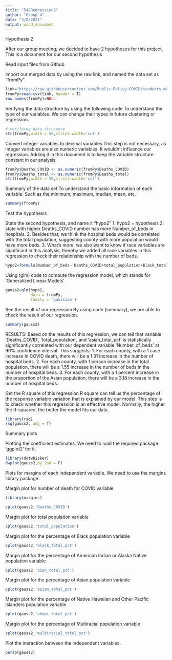 ```yaml
---
title: "542Regression2"
author: "Group 4"
data: "3/8/2021"
output: word_document
---
```


Hypothesis 2

After our group meeting, we decided to have 2 hypotheses for this project. This is a document for our second hypothesis

Read input files from Github

Import our merged data by using the raw link, and named the data set as "fromPy"

```r
link="https://raw.githubusercontent.com/Public-Policy-COVID/students_merge/main/Merged_data.csv"
fromPy=read.csv(link, header = T)
row.names(fromPy)=NULL
```

Verifying the data structure by using the following code
To understand the type of our variables. We can change their types in future clustering or regression.

```r
# verifying data structure
str(fromPy,width = 50,strict.width='cut')
```

Convert integer variables to decimal variables
This step is not necessary, as integer variables are also numeric variables. It wouldn't influence our regression. Adding it in this document is to keep the variable structure constant in our analysis.

```r
fromPy$Deaths_COVID <- as.numeric(fromPy$Deaths_COVID) 
fromPy$Deaths_total <- as.numeric(fromPy$Deaths_total)
str(fromPy,width = 50,strict.width='cut')
```

Summary of the data set
To understand the basic information of each variable. Such as the minimum, maximum, median, mean, etc.

```r
summary(fromPy)
```

Test the hypothesis

State the second hypothesis, and name it "hypo2"
1. hypo2 = hypothesis 2: state with higher Deaths_COVID number has more Number_of_beds in hospitals.
2. Besides that, we think the hospital beds would be correlated with the total population, suggesting county with more population would have more beds.
3. What's more, we also want to know if race variables are significant in this analysis, thereby we added all race variables in this regression to check their relationship with the number of beds.

```r
hypo2=formula(Number_of_beds~ Deaths_COVID+total_population+black_total_pct+aian_total_pct+asian_total_pct+nhopi_total_pct+multiracial_total_pct)
```

Using (glm) code to compute the regression model, which stands for 'Generalized Linear Models'

```r
gauss2=glm(hypo2,
           data = fromPy,
           family = 'gaussian')
```

See the result of our regression
By using code (summary), we are able to check the result of our regression.

```r
summary(gauss2)
```

RESULTS:
Based on the results of this regression, we can tell that variable 'Deaths_COVID', 'total_population', and 'asian_total_pct' is statistically significantly correlated with our dependent variable 'Number_of_beds' at 99% confidence interval. This suggests:
1. For each county, with a 1 case increase in COVID death, there will be a 1.31 increase in the number of hospital beds.
2. For each county, with 1 person increase in the total population, there will be a 1.55 increase in the number of beds in the number of hospital beds.
3. For each county, with a 1 percent increase in the proportion of the Asian population, there will be a 3.18 increase in the number of hospital beds.


Get the R square of this regression
R square can tell us the percentage of the response variable variation that is explained by our model. This step is to check whether this regression is an effective model. Normally, the higher the R-squared, the better the model fits our data.

```r


library(rsq)
rsq(gauss2, adj = T)
```

Summary plots

Plotting the coefficient estimates. We need to load the required package 'ggplot2' for it.

```r
library(dotwhisker)
dwplot(gauss2,by_2sd = F)
```

Plots for margins of each independent variable. We need to use the margins library package.

Margin plot for number of death for COVID variable

```r
library(margins)

cplot(gauss2,'Deaths_COVID')
```

Margin plot for total population variable

```r
cplot(gauss2,'total_population')
```

Margin plot for the percentage of Black population variable

```r
cplot(gauss2,'black_total_pct')
```

Margin plot for the percentage of American Indian or Alaska Native population variable

```r
cplot(gauss2,'aian_total_pct')
```

Margin plot for the percentage of Asian population variable

```r
cplot(gauss2,'asian_total_pct')
```

Margin plot for the percentage of Native Hawaiian and Other Pacific Islanders population variable

```r
cplot(gauss2,'nhopi_total_pct')
```

Margin plot for the percentage of Multiracial population variable

```r
cplot(gauss2,'multiracial_total_pct')
```

Plot the ineraction between the independent variables.

```r
persp(gauss2)
```

